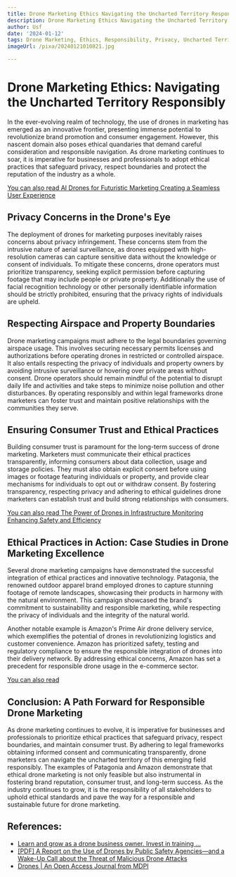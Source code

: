 ```yaml
---
title: Drone Marketing Ethics Navigating the Uncharted Territory Responsibly
description: Drone Marketing Ethics Navigating the Uncharted Territory Responsibly
author: Usf
date: '2024-01-12'
tags: Drone Marketing, Ethics, Responsibility, Privacy, Uncharted Territory, Regulations
imageUrl: /pixa/20240121010821.jpg

---
```

# Drone Marketing  Ethics: Navigating the Uncharted Territory Responsibly

In the ever-evolving realm  of technology,  the use of drones in marketing  has emerged as an innovative frontier, presenting immense potential to revolutionize brand promotion and consumer engagement.  However, this nascent domain also poses ethical quandaries  that demand careful consideration and  responsible  navigation.  As drone marketing continues to soar, it is imperative for  businesses and professionals to adopt ethical practices that safeguard privacy, respect boundaries and protect the reputation of the industry as a whole.

[You can also  read AI Drones for Futuristic Marketing Creating a Seamless User Experience](AI%20Drones%20for%20Futuristic%20Marketing%20Creating%20a%20Seamless%20User%20Experience)


## Privacy  Concerns in the Drone's Eye

The deployment of drones for marketing purposes inevitably raises concerns  about privacy infringement. These concerns stem from the intrusive nature of aerial surveillance, as drones equipped with high-resolution cameras can capture sensitive data without the knowledge or consent of individuals. To mitigate these concerns,  drone operators must prioritize transparency, seeking  explicit permission before capturing footage that may include people or private property.  Additionally the use  of facial recognition technology or other personally identifiable information should be strictly prohibited, ensuring that the  privacy rights of individuals are  upheld.

## Respecting Airspace and Property Boundaries

Drone marketing campaigns must adhere to  the legal boundaries governing airspace usage. This involves securing necessary permits licenses and  authorizations before operating drones in restricted or controlled airspace. It also entails respecting the privacy of individuals and property owners  by avoiding intrusive surveillance  or hovering  over private areas without  consent. Drone operators should remain  mindful of the potential to disrupt daily life and activities and take steps  to minimize noise pollution and  other disturbances. By operating responsibly and within legal  frameworks drone marketers can foster trust and maintain positive relationships with the communities they serve.

## Ensuring Consumer  Trust and Ethical Practices

Building consumer trust is paramount for the long-term success of drone  marketing. Marketers must communicate their ethical practices transparently, informing consumers  about data collection, usage and storage policies. They must  also obtain explicit consent before using images or footage featuring individuals or property, and provide clear  mechanisms for individuals  to opt out or withdraw consent. By fostering transparency, respecting privacy and adhering to ethical guidelines drone marketers can establish trust and build strong  relationships with consumers.

[You can also read The Power of Drones in Infrastructure Monitoring  Enhancing Safety and Efficiency](The%20Power%20of%20Drones%20in%20Infrastructure%20Monitoring%20Enhancing%20Safety%20and%20Efficiency)


## Ethical Practices in Action: Case Studies in Drone Marketing Excellence

Several drone marketing  campaigns have demonstrated the successful integration of ethical practices and innovative technology. Patagonia, the renowned outdoor apparel brand employed drones to capture stunning footage of remote landscapes, showcasing their products in harmony with the natural environment. This campaign showcased the brand's commitment to sustainability and responsible marketing, while respecting the privacy of individuals and the integrity of the natural world.

Another notable example  is Amazon's Prime Air drone delivery service, which exemplifies the potential of drones in revolutionizing logistics and customer convenience.  Amazon has prioritized  safety, testing  and regulatory  compliance to ensure  the responsible  integration  of drones into  their delivery network. By addressing ethical concerns, Amazon has set a precedent for responsible drone usage in the e-commerce sector.

[You can also read ]()


## Conclusion: A Path Forward for Responsible Drone  Marketing

As drone  marketing continues to evolve, it is imperative for businesses and professionals to prioritize ethical practices that safeguard privacy,  respect boundaries, and maintain consumer trust. By adhering to legal frameworks  obtaining informed consent and communicating transparently, drone marketers  can navigate the uncharted territory of this emerging field responsibly.  The examples of Patagonia and Amazon  demonstrate that ethical drone marketing is not only feasible but  also instrumental in fostering brand reputation, consumer  trust, and long-term  success. As the  industry continues to  grow, it is  the  responsibility of  all stakeholders to uphold ethical  standards and pave the way for a responsible and sustainable future for drone marketing.

## References:
- [Learn and grow as a drone business owner. Invest in training ...](https://www.linkedin.com/posts/globalairu_dronebusinesstips-dronebusinessmasterminds-activity-7107417914017746944-0YgK)
- [[PDF] A Report on the Use of Drones by Public Safety Agencies—and a Wake-Up Call about the Threat of Malicious Drone Attacks](https://portal.cops.usdoj.gov/resourcecenter/RIC/Publications/cops-w0894-pub.pdf)
- [Drones | An Open Access Journal from MDPI](https://www.mdpi.com/journal/drones)
